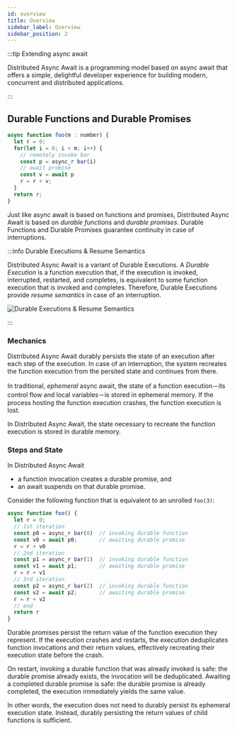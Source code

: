 ```yaml
---
id: overview
title: Overview
sidebar_label: Overview
sidebar_position: 2
---
```


:::tip Extending async await

Distributed Async Await is a programming model based on async await that offers a simple, delightful developer experience for building modern, concurrent and distributed applications.

:::

## Durable Functions and Durable Promises

```js
async function foo(m : number) {
  let r = 0;
  for(let i = 0; i < m; i++) {
    // remotely invoke bar
    const p = async_r bar(i)
    // await promise
    const v = await p
    r = r + v;
  }
  return r;
}
```

Just like async await is based on functions and promises, Distributed Async Await is based on _durable functions_ and _durable promises_. Durable Functions and Durable Promises guarantee continuity in case of interruptions.

:::info Durable Executions & Resume Semantics

Distributed Async Await is a variant of Durable Executions. A _Durable Execution_ is a function execution that, if the execution is invoked, interrupted, restarted, and completes, is equivalent to some function execution that is invoked and completes. Therefore, Durable Executions provide _resume semantics_ in case of an interruption.

![Durable Executions & Resume Semantics](/img/resume-via-restart.jpg)

:::

### Mechanics

Distributed Async Await durably persists the state of an execution after each step of the execution. In case of an interruption, the system recreates the function execution from the persited state and continues from there.

In traditional, _ephemeral_ async await, the state of a function execution－its control flow and local variables－is stored in ephemeral memory. If the process hosting the function execution crashes, the function execution is lost.

In Distributed Async Await, the state necessary to recreate the function execution is stored in durable memory.

### Steps and State

In Distributed Async Await

- a function invocation creates a durable promise, and
- an await suspends on that durable promise.

Consider the following function that is equivalent to an unrolled `foo(3)`:

```js
async function foo() {
  let r = 0;
  // 1st iteration
  const p0 = async_r bar(0)  // invoking durable function
  const v0 = await p0;       // awaiting durable promise
  r = r + v0
  // 2nd iteration
  const p1 = async_r bar(1)  // invoking durable function
  const v1 = await p1;       // awaiting durable promise
  r = r + v1
  // 3rd iteration
  const p2 = async_r bar(2)  // invoking durable function
  const v2 = await p2;       // awaiting durable promise
  r = r + v2
  // end
  return r
}
```

Durable promises persist the return value of the function execution they represent. If the execution crashes and restarts, the execution deduplicates function invocations and their return values, effectively recreating their execution state before the crash.

On restart, invoking a durable function that was already invoked is safe: the durable promise already exists, the invocation will be deduplicated. Awaiting a completed durable promise is safe: the durable promise is already completed, the execution immediately yields the same value.

In other words, the execution does not need to durably persist its ephemeral execution state. Instead, durably persisting the return values of child functions is sufficient.
